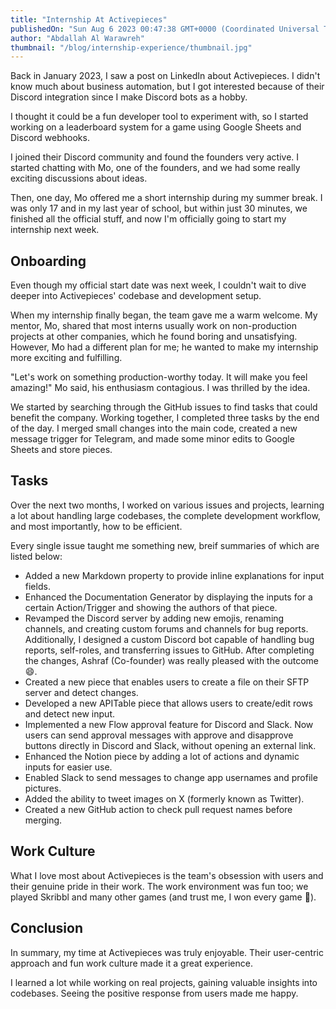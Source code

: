 ```yaml
---
title: "Internship At Activepieces"
publishedOn: "Sun Aug 6 2023 00:47:38 GMT+0000 (Coordinated Universal Time)"
author: "Abdallah Al Warawreh"
thumbnail: "/blog/internship-experience/thumbnail.jpg"
---
```


Back in January 2023, I saw a post on LinkedIn about Activepieces. I didn't know much about business automation, but I got interested because of their Discord integration since I make Discord bots as a hobby.

I thought it could be a fun developer tool to experiment with, so I started working on a leaderboard system for a game using Google Sheets and Discord webhooks.

I joined their Discord community and found the founders very active. I started chatting with Mo, one of the founders, and we had some really exciting discussions about ideas.

Then, one day, Mo offered me a short internship during my summer break. I was only 17 and in my last year of school, but within just 30 minutes, we finished all the official stuff, and now I'm officially going to start my internship next week.

## Onboarding

Even though my official start date was next week, I couldn't wait to dive deeper into Activepieces' codebase and development setup.

When my internship finally began, the team gave me a warm welcome. My mentor, Mo, shared that most interns usually work on non-production projects at other companies, which he found boring and unsatisfying. However, Mo had a different plan for me; he wanted to make my internship more exciting and fulfilling.

"Let's work on something production-worthy today. It will make you feel amazing!" Mo said, his enthusiasm contagious. I was thrilled by the idea.

We started by searching through the GitHub issues to find tasks that could benefit the company. Working together, I completed three tasks by the end of the day. I merged small changes into the main code, created a new message trigger for Telegram, and made some minor edits to Google Sheets and store pieces.

## Tasks

Over the next two months, I worked on various issues and projects, learning a lot about handling large codebases, the complete development workflow, and most importantly, how to be efficient.

Every single issue taught me something new, breif summaries of which are listed below:

- Added a new Markdown property to provide inline explanations for input fields.
- Enhanced the Documentation Generator by displaying the inputs for a certain Action/Trigger and showing the authors of that piece.
- Revamped the Discord server by adding new emojis, renaming channels, and creating custom forums and channels for bug reports. Additionally, I designed a custom Discord bot capable of handling bug reports, self-roles, and transferring issues to GitHub. After completing the changes, Ashraf (Co-founder) was really pleased with the outcome 😄.
- Created a new piece that enables users to create a file on their SFTP server and detect changes.
- Developed a new APITable piece that allows users to create/edit rows and detect new input.
- Implemented a new Flow approval feature for Discord and Slack. Now users can send approval messages with approve and disapprove buttons directly in Discord and Slack, without opening an external link.
- Enhanced the Notion piece by adding a lot of actions and dynamic inputs for easier use.
- Enabled Slack to send messages to change app usernames and profile pictures.
- Added the ability to tweet images on X (formerly known as Twitter).
- Created a new GitHub action to check pull request names before merging.

## Work Culture

What I love most about Activepieces is the team's obsession with users and their genuine pride in their work. The work environment was fun too; we played Skribbl and many other games (and trust me, I won every game 🙂).

## Conclusion

In summary, my time at Activepieces was truly enjoyable. Their user-centric approach and fun work culture made it a great experience.

I learned a lot while working on real projects, gaining valuable insights into codebases. Seeing the positive response from users made me happy.



